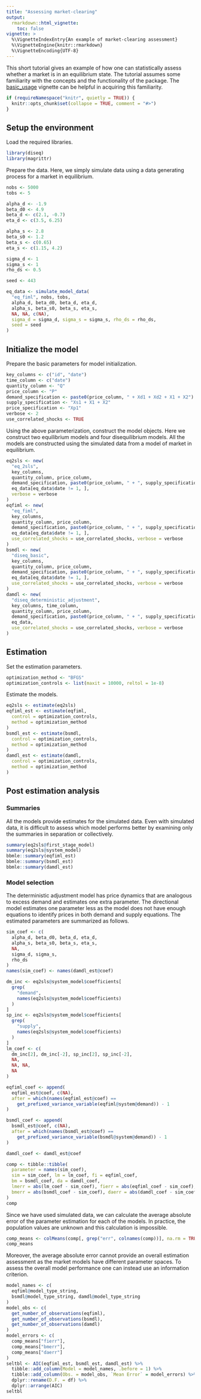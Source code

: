 ```yaml
---
title: "Assessing market-clearing"
output:
  rmarkdown::html_vignette:
    toc: false
vignette: >
  %\VignetteIndexEntry{An example of market-clearing assessment}
  %\VignetteEngine{knitr::rmarkdown}
  %\VignetteEncoding{UTF-8}
---
```


This short tutorial gives an example of how one can statistically assess whether a market is in an equilibrium state. The tutorial assumes some familiarity with the concepts and the functionality of the package. The [basic_usage](basic_usage.html) vignette can be helpful in acquiring this familiarity.

```r
if (requireNamespace("knitr", quietly = TRUE)) {
  knitr::opts_chunk$set(collapse = TRUE, comment = "#>")
}
```

## Setup the environment

Load the required libraries.

```r
library(diseq)
library(magrittr)
```

Prepare the data. Here, we simply simulate data using a data generating process for a market in equilibrium.

```r
nobs <- 5000
tobs <- 5

alpha_d <- -1.9
beta_d0 <- 4.9
beta_d <- c(2.1, -0.7)
eta_d <- c(3.5, 6.25)

alpha_s <- 2.8
beta_s0 <- 1.2
beta_s <- c(0.65)
eta_s <- c(1.15, 4.2)

sigma_d <- 1
sigma_s <- 1
rho_ds <- 0.5

seed <- 443

eq_data <- simulate_model_data(
  "eq_fiml", nobs, tobs,
  alpha_d, beta_d0, beta_d, eta_d,
  alpha_s, beta_s0, beta_s, eta_s,
  NA, NA, c(NA),
  sigma_d = sigma_d, sigma_s = sigma_s, rho_ds = rho_ds,
  seed = seed
)
```

## Initialize the model

Prepare the basic parameters for model initialization.

```r
key_columns <- c("id", "date")
time_column <- c("date")
quantity_column <- "Q"
price_column <- "P"
demand_specification <- paste0(price_column, " + Xd1 + Xd2 + X1 + X2")
supply_specification <- "Xs1 + X1 + X2"
price_specification <- "Xp1"
verbose <- 2
use_correlated_shocks <- TRUE
```

Using the above parameterization, construct the model objects. Here we construct two equilibrium models and four  disequilibrium models. All the models are constructed using the simulated data from a model of market in equilibrium.

```r
eq2sls <- new(
  "eq_2sls",
  key_columns,
  quantity_column, price_column,
  demand_specification, paste0(price_column, " + ", supply_specification),
  eq_data[eq_data$date != 1, ],
  verbose = verbose
)
eqfiml <- new(
  "eq_fiml",
  key_columns,
  quantity_column, price_column,
  demand_specification, paste0(price_column, " + ", supply_specification),
  eq_data[eq_data$date != 1, ],
  use_correlated_shocks = use_correlated_shocks, verbose = verbose
)
bsmdl <- new(
  "diseq_basic",
  key_columns,
  quantity_column, price_column,
  demand_specification, paste0(price_column, " + ", supply_specification),
  eq_data[eq_data$date != 1, ],
  use_correlated_shocks = use_correlated_shocks, verbose = verbose
)
damdl <- new(
  "diseq_deterministic_adjustment",
  key_columns, time_column,
  quantity_column, price_column,
  demand_specification, paste0(price_column, " + ", supply_specification),
  eq_data,
  use_correlated_shocks = use_correlated_shocks, verbose = verbose
)
```

## Estimation 

Set the estimation parameters. 

```r
optimization_method <- "BFGS"
optimization_controls <- list(maxit = 10000, reltol = 1e-8)
```

Estimate the models.

```r
eq2sls <- estimate(eq2sls)
eqfiml_est <- estimate(eqfiml,
  control = optimization_controls,
  method = optimization_method
)
bsmdl_est <- estimate(bsmdl,
  control = optimization_controls,
  method = optimization_method
)
damdl_est <- estimate(damdl,
  control = optimization_controls,
  method = optimization_method
)
```

## Post estimation analysis 

### Summaries

All the models provide estimates for the simulated data. Even with simulated data, it is difficult to assess which model performs better by examining only the summaries in separation or collectively. 

```r
summary(eq2sls@first_stage_model)
summary(eq2sls@system_model)
bbmle::summary(eqfiml_est)
bbmle::summary(bsmdl_est)
bbmle::summary(damdl_est)
```

### Model selection

The deterministic adjustment model has price dynamics that are analogous to excess demand and estimates one extra parameter. The directional model estimates one parameter less as the model does not have enough equations to identify prices in both demand and supply equations. The estimated parameters are summarized as follows.

```r
sim_coef <- c(
  alpha_d, beta_d0, beta_d, eta_d,
  alpha_s, beta_s0, beta_s, eta_s,
  NA,
  sigma_d, sigma_s,
  rho_ds
)
names(sim_coef) <- names(damdl_est@coef)

dm_inc <- eq2sls@system_model$coefficients[
  grep(
    "demand",
    names(eq2sls@system_model$coefficients)
  )
]
sp_inc <- eq2sls@system_model$coefficients[
  grep(
    "supply",
    names(eq2sls@system_model$coefficients)
  )
]
lm_coef <- c(
  dm_inc[2], dm_inc[-2], sp_inc[2], sp_inc[-2],
  NA,
  NA, NA,
  NA
)

eqfiml_coef <- append(
  eqfiml_est@coef, c(NA),
  after = which(names(eqfiml_est@coef) ==
    get_prefixed_variance_variable(eqfiml@system@demand)) - 1
)

bsmdl_coef <- append(
  bsmdl_est@coef, c(NA),
  after = which(names(bsmdl_est@coef) ==
    get_prefixed_variance_variable(bsmdl@system@demand)) - 1
)

damdl_coef <- damdl_est@coef

comp <- tibble::tibble(
  parameter = names(sim_coef),
  sim = sim_coef, lm = lm_coef, fi = eqfiml_coef,
  bm = bsmdl_coef, da = damdl_coef,
  lmerr = abs(lm_coef - sim_coef), fierr = abs(eqfiml_coef - sim_coef),
  bmerr = abs(bsmdl_coef - sim_coef), daerr = abs(damdl_coef - sim_coef)
)
comp
```

Since we have used simulated data, we can calculate the average absolute error of the parameter estimation for each of the models. In practice, the population values are unknown and this calculation is impossible. 

```r
comp_means <- colMeans(comp[, grep("err", colnames(comp))], na.rm = TRUE)
comp_means
```

Moreover, the average absolute error cannot provide an overall estimation assessment as the market models have different parameter spaces. To assess the overall model performance one can instead use an information criterion.

```r
model_names <- c(
  eqfiml@model_type_string,
  bsmdl@model_type_string, damdl@model_type_string
)
model_obs <- c(
  get_number_of_observations(eqfiml),
  get_number_of_observations(bsmdl),
  get_number_of_observations(damdl)
)
model_errors <- c(
  comp_means["fierr"],
  comp_means["bmerr"],
  comp_means["daerr"]
)
seltbl <- AIC(eqfiml_est, bsmdl_est, damdl_est) %>%
  tibble::add_column(Model = model_names, .before = 1) %>%
  tibble::add_column(Obs. = model_obs, `Mean Error` = model_errors) %>%
  dplyr::rename(D.F. = df) %>%
  dplyr::arrange(AIC)
seltbl
```
